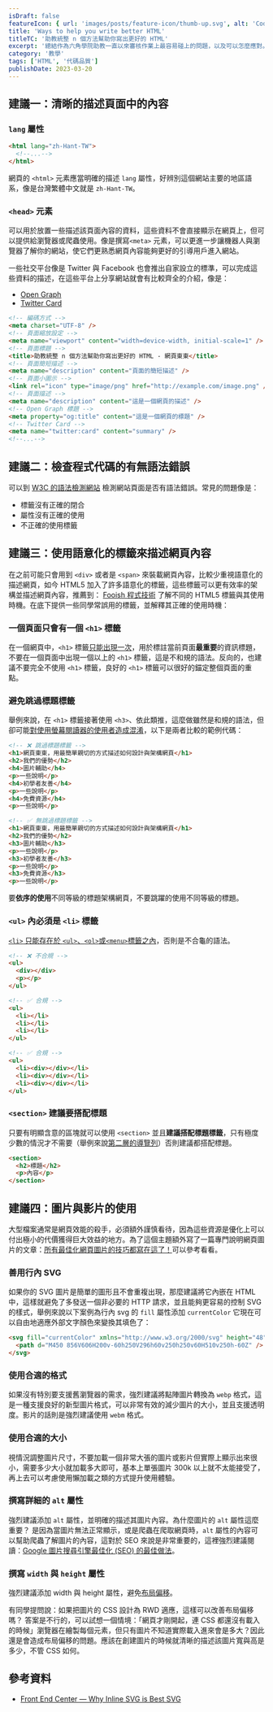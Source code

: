 ```yaml
---
isDraft: false
featureIcon: { url: 'images/posts/feature-icon/thumb-up.svg', alt: 'CodePen 符號' }
title: 'Ways to help you write better HTML'
titleTC: '助教統整 n 個方法幫助你寫出更好的 HTML'
excerpt: '總結作為六角學院助教一直以來審核作業上最容易碰上的問題，以及可以怎麼應對。了解整篇文章將可以迴避掉很多同學最常踩的坑！'
category: '教學'
tags: ['HTML', '代碼品質']
publishDate: 2023-03-20
---
```


## 建議一：清晰的描述頁面中的內容

### `lang` 屬性

```html
<html lang="zh-Hant-TW">
  <!--...-->
</html>
```

網頁的 `<html>` 元素應當明確的描述 `lang` 屬性，好辨別這個網站主要的地區語系，像是台灣繁體中文就是 `zh-Hant-TW`。

### `<head>` 元素

可以用於放置一些描述該頁面內容的資料，這些資料不會直接顯示在網頁上，但可以提供給瀏覽器或爬蟲使用。像是撰寫`<meta>` 元素，可以更進一步讓機器人與瀏覽器了解你的網站，使它們更熟悉網頁內容能夠更好的引導用戶進入網站。

一些社交平台像是 Twitter 與 Facebook 也會推出自家設立的標準，可以完成這些資料的描述，在這些平台上分享網站就會有比較齊全的介紹，像是：

- [Open Graph](https://ogp.me/)
- [Twitter Card](https://developer.twitter.com/en/docs/twitter-for-websites/cards/guides/getting-started)

```html
<!-- 編碼方式 -->
<meta charset="UTF-8" />
<!-- 頁面縮放設定 -->
<meta name="viewport" content="width=device-width, initial-scale=1" />
<!-- 頁面標題 -->
<title>助教統整 n 個方法幫助你寫出更好的 HTML - 網頁東東</title>
<!-- 頁面簡短描述 -->
<meta name="description" content="頁面的簡短描述" />
<!-- 頁面小圖示 -->
<link rel="icon" type="image/png" href="http://example.com/image.png" />
<!-- 頁面描述 -->
<meta name="description" content="這是一個網頁的描述" />
<!-- Open Graph 標題 -->
<meta property="og:title" content="這是一個網頁的標題" />
<!-- Twitter Card -->
<meta name="twitter:card" content="summary" />
<!--...-->
```

## 建議二：檢查程式代碼的有無語法錯誤

可以到 [W3C 的語法檢測網站](https://validator.w3.org/) 檢測網站頁面是否有語法錯誤。常見的問題像是：

- 標籤沒有正確的閉合
- 屬性沒有正確的使用
- 不正確的使用標籤

## 建議三：使用語意化的標籤來描述網頁內容

在之前可能只會用到 `<div>` 或者是 `<span>` 來裝載網頁內容，比較少重視語意化的描述網頁，如今 HTML5 加入了許多語意化的標籤，這些標籤可以更有效率的架構並描述網頁內容，推薦到： [Fooish 程式技術](https://www.fooish.com/html/what-is-html5.html) 了解不同的 HTML5 標籤與其使用時機。在底下提供一些同學常誤用的標籤，並解釋其正確的使用時機：

### 一個頁面只會有一個 `<h1>` 標籤

在一個網頁中，`<h1>` 標籤[只能出現一次](https://developer.mozilla.org/en-US/docs/Web/HTML/Element/Heading_Elements#avoid_using_multiple_h1_elements_on_one_page)，用於標註當前頁面**最重要**的資訊標題，不要在一個頁面中出現一個以上的 `<h1>` 標籤，這是不和規的語法。反向的，也建議不要完全不使用 `<h1>` 標籤，良好的 `<h1>` 標籤可以很好的錨定整個頁面的重點。

### 避免跳過標題標籤

舉例來說，在 `<h1>` 標籤接著使用 `<h3>`、依此類推，這麼做雖然是和規的語法，但卻可能[對使用螢幕閱讀器的使用者造成混淆](https://stackoverflow.com/questions/55186750/is-it-okay-to-skip-heading-levels-when-creating-html-pages)，以下是兩者比較的範例代碼：

```html
<!-- ❌ 跳過標題標籤 -->
<h1>網頁東東，用最簡單親切的方式描述如何設計與架構網頁</h1>
<h2>我們的優勢</h2>
<h4>圖片輔助</h4>
<p>一些說明</p>
<h4>初學者友善</h4>
<p>一些說明</p>
<h4>免費資源</h4>
<p>一些說明</p>

<!-- ✅ 無跳過標題標籤 -->
<h1>網頁東東，用最簡單親切的方式描述如何設計與架構網頁</h1>
<h2>我們的優勢</h2>
<h3>圖片輔助</h3>
<p>一些說明</p>
<h3>初學者友善</h3>
<p>一些說明</p>
<h3>免費資源</h3>
<p>一些說明</p>
```

要**依序的使用**不同等級的標題架構網頁，不要跳躍的使用不同等級的標題。

### `<ul>` 內必須是 `<li>` 標籤

[`<li>` 只能存在於 `<ul>`、`<ol>`或`<menu>`標籤之內](https://developer.mozilla.org/en-US/docs/Web/HTML/Element/li)，否則是不合龜的語法。

```html
<!-- ❌ 不合規 -->
<ul>
  <div></div>
  <p></p>
</ul>

<!-- ✅ 合規 -->
<ul>
  <li></li>
  <li></li>
  <li></li>
</ul>

<!-- ✅ 合規 -->
<ul>
  <li><div></div></li>
  <li><div></div></li>
  <li><div></div></li>
</ul>
```

### `<section>` 建議要搭配標題

只要有明顯含意的區塊就可以使用 `<section>` 並且**建議搭配標題標籤**，只有極度少數的情況才不需要（舉例來說[第二層的導覽列](https://developer.mozilla.org/en-US/docs/Web/HTML/Element/section#using_a_section_without_a_heading)）否則建議都搭配標題。

```html
<section>
  <h2>標題</h2>
  <p>內容</p>
</section>
```

## 建議四：圖片與影片的使用

大型檔案通常是網頁效能的殺手，必須額外謹慎看待，因為這些資源是優化上可以付出極小的代價獲得巨大效益的地方。為了這個主題額外寫了一篇專門說明網頁圖片的文章：[所有最佳化網頁圖片的技巧都寫在這了！](/post/all-you-need-to-know-about-optimal-images)可以參考看看。

### 善用行內 SVG

如果你的 SVG 圖片是簡單的圖形且不會重複出現，那麼建議將它內嵌在 HTML 中，這樣就避免了多發送一個非必要的 HTTP 請求，並且能夠更容易的控制 SVG 的樣式，舉例來說以下案例為行內 svg 的 `fill` 屬性添加 `currentColor` 它現在可以自由地適應外部文字顏色來變換其填色了：

```html
<svg fill="currentColor" xmlns="http://www.w3.org/2000/svg" height="48" viewBox="0 96 960 960" width="48">
  <path d="M450 856V606H200v-60h250V296h60v250h250v60H510v250h-60Z" />
</svg>
```

### 使用合適的格式

如果沒有特別要支援舊瀏覽器的需求，強烈建議將點陣圖片轉換為 `webp` 格式，這是一種支援良好的新型圖片格式，可以非常有效的減少圖片的大小，並且支援透明度。影片的話則是強烈建議使用 `webm` 格式。

### 使用合適的大小

視情況調整圖片尺寸，不要加載一個非常大張的圖片或影片但實際上顯示出來很小，需要多少大小就加載多大即可，基本上單張圖片 300k 以上就不太能接受了，再上去可以考慮使用懶加載之類的方式提升使用體驗。

### 撰寫詳細的 `alt` 屬性

強烈建議添加 `alt` 屬性，並明確的描述其圖片內容。為什麼圖片的 `alt` 屬性這麼重要？ 是因為當圖片無法正常顯示，或是爬蟲在爬取網頁時，`alt` 屬性的內容可以幫助爬蟲了解圖片的內容，這對於 SEO 來說是非常重要的，這裡強烈建議閱讀：[Google 圖片搜尋引擎最佳化 (SEO) 的最佳做法](https://developers.google.com/search/docs/appearance/google-images?hl=zh-tw)。

### 撰寫 `width` 與 `height` 屬性

強烈建議添加 width 與 height 屬性，避免[布局偏移](https://web.dev/i18n/zh/optimize-cls/)。

有同學提問說：如果把圖片的 CSS 設計為 RWD 適應，這樣可以改善布局偏移嗎？
答案是不行的，可以試想一個情境：「網頁才剛開起，連 CSS 都還沒有載入的時候」瀏覽器在繪製每個元素，但只有圖片不知道實際載入進來會是多大？因此還是會造成布局偏移的問題。應該在創建圖片的時候就清晰的描述該圖片寬與高是多少，不管 CSS 如何。

## 參考資料

- [Front End Center — Why Inline SVG is Best SVG](https://www.youtube.com/watch?v=af4ZQJ14yu8)
